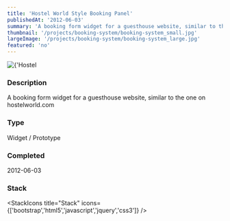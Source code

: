 ```yaml
---
title: 'Hostel World Style Booking Panel'
publishedAt: '2012-06-03'
summary: 'A booking form widget for a guesthouse website, similar to the one on hostelworld.com'
thumbnail: '/projects/booking-system/booking-system_small.jpg'
largeImage: '/projects/booking-system/booking-system_large.jpg'
featured: 'no'
---
```


<div className="relative w-full h-[400px] sm:h-[600px] md:h-[760px] lg:h-[920px]">
  <Image
    alt={'Hostel World Style Booking Panel'}
    src={'/projects/booking-system/booking-system.jpg'}
    sizes="(max-width: 640px) 100%, 100%"
    fill={true}
    priority
    style={{
      objectFit: 'contain'
    }}
  />
</div>

### Description

A booking form widget for a guesthouse website, similar to the one on hostelworld.com


### Type

Widget / Prototype


### Completed
2012-06-03



### Stack

<StackIcons
  title="Stack"
  icons={['bootstrap','html5','javascript','jquery','css3']}
  />
